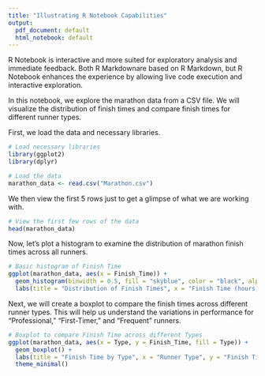 ```yaml
---
title: "Illustrating R Notebook Capabilities"
output:
  pdf_document: default
  html_notebook: default
---
```


R Notebook is interactive and more suited for exploratory analysis and immediate feedback. Both R Markdownare based on R Markdown, but R Notebook enhances the experience by allowing live code execution and interactive exploration.

In this notebook, we explore the marathon data from a CSV file. We will visualize the distribution of finish times and compare finish times for different runner types.

First, we load the data and necessary libraries.
```r
# Load necessary libraries
library(ggplot2)
library(dplyr)

# Load the data
marathon_data <- read.csv("Marathon.csv")

```
 
We then view the first 5 rows just to get a glimpse of what we are working with.
```r
# View the first few rows of the data
head(marathon_data)
```

Now, let's plot a histogram to examine the distribution of marathon finish times across all runners.
```r
# Basic histogram of Finish Time
ggplot(marathon_data, aes(x = Finish_Time)) + 
  geom_histogram(binwidth = 0.5, fill = "skyblue", color = "black", alpha = 0.7) + 
  labs(title = "Distribution of Finish Times", x = "Finish Time (hours)", y = "Count")

```

Next, we will create a boxplot to compare the finish times across different runner types. This will help us understand the variations in performance for "Professional," "First-Timer," and "Frequent" runners.

```r

# Boxplot to compare Finish Time across different Types
ggplot(marathon_data, aes(x = Type, y = Finish_Time, fill = Type)) + 
  geom_boxplot() + 
  labs(title = "Finish Time by Type", x = "Runner Type", y = "Finish Time (hours)") + 
  theme_minimal()

```
  
  